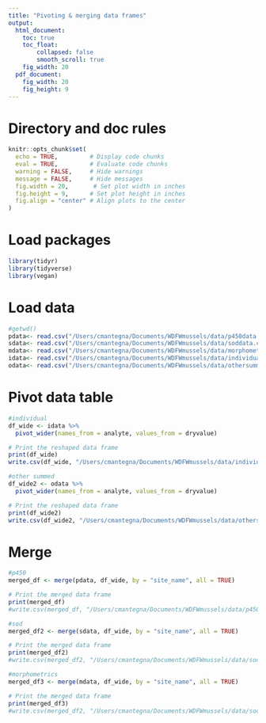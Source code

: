 ```yaml
---
title: "Pivoting & merging data frames"
output:
  html_document: 
    toc: true
    toc_float:
        collapsed: false
        smooth_scroll: true
    fig_width: 20
  pdf_document: 
    fig_width: 20
    fig_height: 9
---
```


# Directory and doc rules

```r

knitr::opts_chunk$set(
  echo = TRUE,         # Display code chunks
  eval = TRUE,         # Evaluate code chunks
  warning = FALSE,     # Hide warnings
  message = FALSE,     # Hide messages
  fig.width = 20,       # Set plot width in inches
  fig.height = 9,      # Set plot height in inches
  fig.align = "center" # Align plots to the center
)

```

# Load packages

```r
library(tidyr)
library(tidyverse)
library(vegan)

```

# Load data

```r

#getwd()
pdata<- read.csv("/Users/cmantegna/Documents/WDFWmussels/data/p450data.csv")
sdata<- read.csv("/Users/cmantegna/Documents/WDFWmussels/data/soddata.csv")
mdata<- read.csv("/Users/cmantegna/Documents/WDFWmussels/data/morphometricdata.csv")
idata<- read.csv("/Users/cmantegna/Documents/WDFWmussels/data/individual.csv")
odata<- read.csv("/Users/cmantegna/Documents/WDFWmussels/data/othersummed.csv")

```

# Pivot data table

```r
#individual
df_wide <- idata %>%
  pivot_wider(names_from = analyte, values_from = dryvalue)

# Print the reshaped data frame
print(df_wide)
write.csv(df_wide, "/Users/cmantegna/Documents/WDFWmussels/data/individual_wide.csv", row.names = FALSE)

#other summed
df_wide2 <- odata %>%
  pivot_wider(names_from = analyte, values_from = dryvalue)

# Print the reshaped data frame
print(df_wide2)
write.csv(df_wide2, "/Users/cmantegna/Documents/WDFWmussels/data/othersummed_wide.csv", row.names = FALSE)
```

# Merge 
```r
#p450
merged_df <- merge(pdata, df_wide, by = "site_name", all = TRUE)

# Print the merged data frame
print(merged_df)
#write.csv(merged_df, "/Users/cmantegna/Documents/WDFWmussels/data/p450_analytes.csv", row.names = FALSE)
```

```r
#sod
merged_df2 <- merge(sdata, df_wide, by = "site_name", all = TRUE)

# Print the merged data frame
print(merged_df2)
#write.csv(merged_df2, "/Users/cmantegna/Documents/WDFWmussels/data/sod_analytes.csv", row.names = FALSE)

```

```r
#morphometrics
merged_df3 <- merge(mdata, df_wide, by = "site_name", all = TRUE)

# Print the merged data frame
print(merged_df3)
#write.csv(merged_df2, "/Users/cmantegna/Documents/WDFWmussels/data/sod_analytes.csv", row.names = FALSE)

```